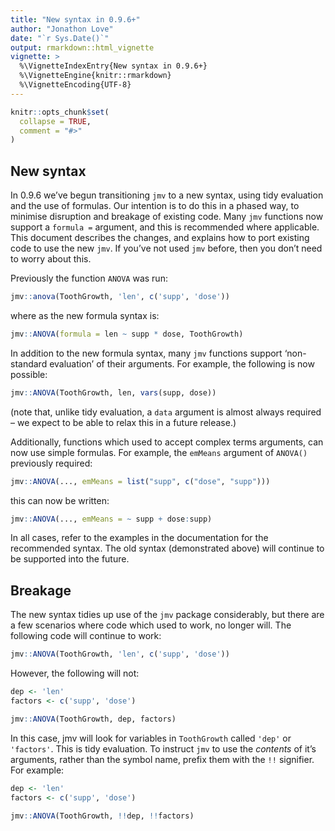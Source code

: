 ```yaml
---
title: "New syntax in 0.9.6+"
author: "Jonathon Love"
date: "`r Sys.Date()`"
output: rmarkdown::html_vignette
vignette: >
  %\VignetteIndexEntry{New syntax in 0.9.6+}
  %\VignetteEngine{knitr::rmarkdown}
  %\VignetteEncoding{UTF-8}
---
```


```r
knitr::opts_chunk$set(
  collapse = TRUE,
  comment = "#>"
)
```

## New syntax

In 0.9.6 we've begun transitioning `jmv` to a new syntax, using tidy evaluation and the use of formulas. Our intention is to do this in a phased way, to minimise disruption and breakage of existing code. Many `jmv` functions now support a `formula = ` argument, and this is recommended where applicable. This document describes the changes, and explains how to port existing code to use the new `jmv`. If you've not used `jmv` before, then you don't need to worry about this.

Previously the function `ANOVA` was run:

```r
jmv::anova(ToothGrowth, 'len', c('supp', 'dose'))
```

where as the new formula syntax is:

```r
jmv::ANOVA(formula = len ~ supp * dose, ToothGrowth)
```

In addition to the new formula syntax, many `jmv` functions support 'non-standard evaluation' of their arguments. For example, the following is now possible:

```r
jmv::ANOVA(ToothGrowth, len, vars(supp, dose))
```

(note that, unlike tidy evaluation, a `data` argument is almost always required -- we expect to be able to relax this in a future release.)

Additionally, functions which used to accept complex terms arguments, can now use simple formulas. For example, the `emMeans` argument of `ANOVA()` previously required:

```r
jmv::ANOVA(..., emMeans = list("supp", c("dose", "supp")))

```

this can now be written:

```r
jmv::ANOVA(..., emMeans = ~ supp + dose:supp)

```

In all cases, refer to the examples in the documentation for the recommended syntax. The old syntax (demonstrated above) will continue to be supported into the future.

## Breakage

The new syntax tidies up use of the `jmv` package considerably, but there are a few scenarios where code which used to work, no longer will. The following code will continue to work:

```r
jmv::ANOVA(ToothGrowth, 'len', c('supp', 'dose'))
```

However, the following will not:

```r
dep <- 'len'
factors <- c('supp', 'dose')

jmv::ANOVA(ToothGrowth, dep, factors)
```

In this case, jmv will look for variables in `ToothGrowth` called `'dep'` or `'factors'`. This is tidy evaluation. To instruct `jmv` to use the *contents* of it's arguments, rather than the symbol name, prefix them with the `!!` signifier. For example:

```r
dep <- 'len'
factors <- c('supp', 'dose')

jmv::ANOVA(ToothGrowth, !!dep, !!factors)
```
